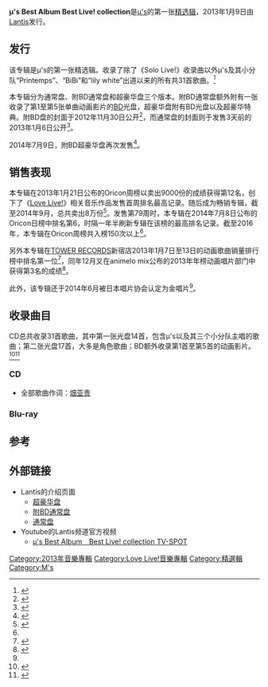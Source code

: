 {{Lowercase}}
{{Infobox Album
| Name           = μ's Best Album Best Live! collection
| Cover           = μ's Best Album Best Live! collection.jpg
| Type           = greatest
| Artist         = [[μ's|μ's]]
| Released       = 2013年1月9日<br />2014年7月9日（再制版）
| Recorded       =  
| Genre          = [[J-POP|J-POP]]、[[角色歌曲|角色歌曲]]
| Length         =  
| Label          = [[Lantis|Lantis]]
| Producer       = 
| Reviews        = 
| Chart position = * 周榜12位<small>（[[Oricon公信榜|Oricon]]）</small><ref name="oricon996669">{{Cite web|url=http://www.oricon.co.jp/prof/artist/523387/products/music/996669/1/|script-title=ja:ラブライブ! μ’s Best Album Best Live! collection | μ’s|publisher=Oricon|accessdate=2013-03-28|archive-date=2021-12-03|archive-url=https://web.archive.org/web/20211203135648/https://www.oricon.co.jp/prof/523387/products/996669/1/|dead-url=no}}</ref>
*日榜6位<small>（Oricon）</small>
*2013年度上半期83位<small>（Oricon）</small>
*17位<small>（Nielsen SoundScan）</small>
*周榜登场次数150次以上<small>（Oricon）</small><ref name="oricon996669"/>
| Certification  = *金唱片（[[日本唱片协会|日本唱片协会]]）<ref name="gold">{{cite web|url=http://www.riaj.or.jp/data/others/gold/201406.html|script-title=ja:ゴールド等認定作品一覧　2014年6月|publisher=[[RIAJ|RIAJ]]|accessdate=2014-07-10|archive-date=2014-07-14|archive-url=https://web.archive.org/web/20140714171204/http://www.riaj.or.jp/data/others/gold/201406.html|dead-url=no}}</ref>
| Last album     = 
| This album     = '''μ's Best Album Best Live! collection'''<br />（2013年）
| Next album     = [[μ's_Best_Album_Best_Live!_Collection_Ⅱ|μ's Best Album Best Live! Collection Ⅱ]]<br />（2015年）
}}
'''μ's Best Album Best Live! collection'''是[[μ's|μ's]]的第一张[[精选辑|精选辑]]，2013年1月9日由[[Lantis|Lantis]]发行。

== 发行 ==
该专辑是μ's的第一张精选辑。收录了除了《Solo Live!》收录曲以外μ's及其小分队“Printemps”、“BiBi”和“lily white”出道以来的所有共31首歌曲。<ref>{{Cite web|date=2013-01-08|url=http://www.lovelive-anime.jp/otonokizaka/release.html|script-title=ja:ラブライブ！Official Web Site | CDリリース情報|publisher=LoveLive!官方网站|accessdate=2013-03-27|archive-url=https://web.archive.org/web/20160304095954/http://news.lovelive-anime.jp/app-def/S-102/news/?p=4868|archive-date=2016-03-04|dead-url=yes}}</ref>

本专辑分为通常盘、附BD通常盘和超豪华盘三个版本。附BD通常盘额外附有一张收录了第1至第5张单曲动画影片的[[藍光光碟|BD]]光盘，超豪华盘附有BD光盘以及超豪华特典。附BD盘的封面于2012年11月30日公开<ref>{{Cite web|date=2012-11-30|url=http://news.lovelive-anime.jp/app-def/S-102/news/?m=20121130|script-title=ja:μ’ｓ ベストアルバム「Best Live! collection」ジャケット＆特典を公開！ | lovelive-news|publisher=LoveLive!官方网站|accessdate=2013-03-27|archive-date=2016-03-04|archive-url=https://web.archive.org/web/20160304194827/http://news.lovelive-anime.jp/app-def/S-102/news/?m=20121130|dead-url=no}}</ref>，而通常盘的封面则于发售3天前的2013年1月6日公开<ref>{{Cite web|author=ランティスキサラ|date=2013-01-06|url=http://news.lovelive-anime.jp/app-def/S-102/news/?p=1383|script-title=ja:「μ’s Best Album Best Live! collection」通常盤 ジャケット写真公開！ | lovelive-news|publisher=LoveLive!官方网站|accessdate=2013-03-27|archive-date=2016-03-04|archive-url=https://web.archive.org/web/20160304191105/http://news.lovelive-anime.jp/app-def/S-102/news/?p=1383|dead-url=no}}</ref>。

2014年7月9日，附BD超豪华盘再次发售<ref>{{cite web|url=http://tower.jp/article/feature_item/2014/07/09/0703|script-title=ja:μ's、7月23日発売BD/DVDのタワレコ特典が公開。「ラブライブ!」2期のサントラも発売|publisher=TOWER RECORDS ONLINE|date=2014-07-09|accessdate=2015-12-25|archive-date=2019-08-21|archive-url=https://web.archive.org/web/20190821161909/https://tower.jp/article/feature_item/2014/07/09/0703|dead-url=no}}</ref>。

== 销售表现 ==
本专辑在2013年1月21日公布的Oricon周榜以卖出9000份的成绩获得第12名，创下了《[[Love_Live!|Love Live!]]》相关音乐作品发售首周排名最高记录。随后成为畅销专辑，截至2014年9月，总共卖出8万份<ref>{{cite web|url=http://animestyle.jp/news/2014/09/17/7884/|script-title=ja:アニメ音楽丸かじり（142）百花繚乱の花盛り―いまアイドルアニメが熱い！ 入門編ならこのＣＤだ！|date=2014-09-17|accessdate=2015-12-25|publisher={{lang|ja|WEBアニメスタイル}}|archive-date=2019-07-10|archive-url=https://web.archive.org/web/20190710033108/http://animestyle.jp/news/2014/09/17/7884/|dead-url=no}}</ref>。发售第79周时，本专辑在2014年7月8日公布的Oricon日榜中排名第6，时隔一年半刷新专辑在该榜的最高排名记录。截至2016年，本专辑在Oricon周榜共入榜150次以上<ref name="oricon996669"/>。

另外本专辑在[[淘兒唱片|TOWER RECORDS]]新宿店2013年1月7日至13日的动画歌曲销量排行榜中排名第一位<ref>{{cite web|url=http://mantan-web.jp/2013/01/17/20130117dog00m200065000c.html|publisher=MANTAN-WEB|script-title=ja:新宿アニソンスコープ：アニメ「ラブライブ！」ベストアルバムが人気爆発|date=2013-01-17|accessdate=2016-01-01|archive-date=2016-09-18|archive-url=https://web.archive.org/web/20160918213022/http://mantan-web.jp/2013/01/17/20130117dog00m200065000c.html|dead-url=no}}</ref>，同年12月又在animelo mix公布的2013年年榜动画唱片部门中获得第3名的成绩<ref>{{cite web|url=http://www.musicman-net.com/business/31260.html|script-title=ja:animelo mix 2013年年間ランキング発表、アニメ「進撃の巨人」OPが2冠達成|publisher=MUSICMAN-NET|date=2013-12-04|accessdate=2016-01-01|archive-date=2016-04-02|archive-url=https://web.archive.org/web/20160402091935/http://www.musicman-net.com/business/31260.html|dead-url=no}}</ref>。

此外，该专辑还于2014年6月被日本唱片协会认定为金唱片<ref name="gold"/>。

== 收录曲目 ==
CD总共收录31首歌曲，其中第一张光盘14首，包含μ's以及其三个小分队主唱的歌曲；第二张光盘17首，大多是角色歌曲；BD额外收录第1首至第5首的动画影片。<ref>{{cite web|url=http://www.lantis.jp/release-item/LACA-39262.html|script-title=ja:TVアニメ『ラブライブ！』アルバム μ's Best Album Best Live! collection【BD付通常盤】|work=Lantis|accessdate=2016-01-01|archive-date=2020-09-27|archive-url=https://web.archive.org/web/20200927202824/https://www.lantis.jp/release-item/LACA-39262.html|dead-url=no}}</ref><ref>{{cite web|url=http://shop.tsutaya.co.jp/%CE%BC%E2%80%99s-Best-Album-Best-Live-collection-%E3%83%A9%E3%83%96%E3%83%A9%E3%82%A4%E3%83%96-%CE%BC%E2%80%99s-%E3%83%9F%E3%83%A5%E3%83%BC%E3%82%BA/product-cd-4540774902620/|script-title=ja:μ’s　Best　Album　Best　Live！　collection　/ラブライブ！／μ’ｓ（ミューズ） 本・コミックからDVD・CD・ゲームまで通販なら|work=TSUTAYA|accessdate=2016-01-01|archive-date=2019-07-11|archive-url=https://web.archive.org/web/20190711061401/http://shop.tsutaya.co.jp/%CE%BC%E2%80%99s-Best-Album-Best-Live-collection-%E3%83%A9%E3%83%96%E3%83%A9%E3%82%A4%E3%83%96-%CE%BC%E2%80%99s-%E3%83%9F%E3%83%A5%E3%83%BC%E3%82%BA/product-cd-4540774902620/|dead-url=no}}</ref>

=== CD ===
*全部歌曲作词：[[畑亚贵|畑亚贵]]
{{tracklist
| collapsed       = 
| headline        = Disc1
| extra_column    =
| total_length    =

| title1          = {{lang|ja|[[我們的LIVE_與你的LIFE|僕らのLIVE 君とのLIFE]]}}
| note1           = μ's
| music1          = 山田高弘
| arranger1       = 高田晓
| length1         = 5:23
| title2          = {{lang|ja|友情ノーチェンジ}}
| note2           = μ's
| music2          = Tron-LM
| arranger2       = Tron-LM
| length2         = 4:17
| title3          = [[Snow_halation|Snow halation]]
| note3           = μ's
| music3          = 山田高弘
| arranger3       = 中西亮辅
| length3         = 4:19
| title4          = {{lang|ja|baby maybe 恋のボタン}}
| note4           = μ's
| music4          = 山口朗彦
| arranger4       = 山口朗彦
| length4         = 4:31
| title5          = Love marginal
| note5           = Printemps
| music5          = 藤末树
| arranger5       = 藤末树、松坂康司
| length5         = 4:34
| title6          = sweet&sweet holiday
| note6           = Printemps
| music6          = 山口朗彦
| arranger6       = 山口朗彦
| length6         = 4:18
| title7          = {{lang|ja|ダイヤモンドプリンセスの憂鬱}}
| note7           = BiBi
| music7          = 吉田胜弥
| arranger7       = 高田晓
| length7         = 3:55
| title8          = {{lang|ja|ラブノベルス}}
| note8           = BiBi
| music8          = 佐佐仓有吾
| arranger8       = 佐佐仓有吾
| length8         = 3:42
| title9          = {{lang|ja|知らないLove*教えてLove}}
| note9           = lily white
| music9          = 星和生
| arranger9       = 福富雅之
| length9         = 4:00
| title10         = {{lang|ja|あ・の・ね・が・ん・ば・れ！}}
| note10          = lily white
| music10         = 青木多果
| arranger10      = 青木多果
| length10        = 4:17
| title11         = {{lang|ja|[[夏色笑顏1,2,Jump!|夏色えがおで1,2,Jump!]]}}
| note11          = μ's
| music11         = 奥松诚
| arranger11      = 高田晓
| length11        = 4:30
| title12         = Mermaid festa vol.1
| note12          = μ's
| music12         = 俊龍
| arranger12      = 渡边和纪
| length12        = 4:01
| title13         = {{lang|ja|[[满怀“love”接近中！|もぎゅっと“love”で接近中!]]}}
| note13          = μ's
| music13         = 增田达行
| arranger13      = A-bee
| length13        = 5:43
| title14         = {{lang|ja|愛してるばんざーい!}}
| note14          = μ's
| music14         = 山田高弘
| arranger14      = 清水哲平
| length14        = 4:52
}}

{{tracklist
| collapsed       = 
| headline        = Disc2
| extra_column    =
| total_length    =

| title1          = [[Wonderful_Rush|Wonderful Rush]]
| note1           = μ's
| music1          = 河田贵央
| arranger1       = 河田贵央
| length1         = 4:44
| title2          = Oh, Love & Peace!
| note2           = μ's
| music2          = 黑須克彦
| arranger2       = 黑須克彦
| length2         = 5:01
| title3          = Mermaid festa vol.2 〜Passionate〜
| note3           = 高坂穗乃果（[[新田惠海|新田惠海]]）、星空凛（[[饭田里穗|饭田里穗]]）
| music3          = 山崎真吾
| arranger3       = 松井望
| length3         = 5:25
| title4          = Someday of my life
| note4           = 高坂穗乃果（新田惠海）
| music4          = {{lang|ja|八重樫ゆう一}}
| arranger4       = {{lang|ja|八重樫ゆう一}}
| length4         = 4:27
| title5          = {{lang|ja|恋のシグナル}} Rin rin rin!
| note5           = 星空凛（饭田里穗）
| music5          = 须田真吾
| arranger5       = 安藤高弘
| length5         = 4:24
| title6          = {{lang|ja|乙女式れんあい塾}}
| note6           = 矢泽妮可（[[德井青空|德井青空]]）、东条希（[[楠田亚衣奈|楠田亚衣奈]]）
| music6          = 佐佐木裕
| arranger6       = 佐佐木裕
| length6         = 3:21
| title7          = {{lang|ja|まほうつかいはじめました！}}
| note7           = 矢泽妮可（德井青空）
| music7          = 铃木裕明
| arranger7       = 铃木裕明
| length7         = 4:03
| title8          = {{lang|ja|純愛レンズ}}
| note8           = 东条希（楠田亚衣奈）
| music8          = 山元祐介
| arranger8       = 山元祐介
| length8         = 4:34
| title9          = {{lang|ja|告白日和、です！}}
| note9           = 南小鸟（[[内田彩|内田彩]]）、小泉花阳（[[久保由利香|久保由利香]]）
| music9          = 若林充
| arranger9       = 若林充
| length9         = 3:38
| title10         = {{lang|ja|ぶる〜べりぃ♥とれいん}}
| note10          = 南小鸟（内田彩）
| music10         = 增田達行
| arranger10      = 三浦诚司
| length10        = 3:49
| title11         = {{lang|ja|孤独なHeaven}}
| note11          = 小泉花阳（久保由利香）
| music11         = 前口涉
| arranger11      = 增田武史
| length11        = 4:38
| title12         = soldier game
| note12          = 西木野真姬（[[Pile|Pile]]）、园田海未（[[三森铃子|三森铃子]]）、绚濑绘里（[[南条爱乃|南条爱乃]]）
| music12         = 若林充
| arranger12      = 若林充
| length12        = 3:31
| title13         = Daring!!
| note13          = 西木野真姬（Pile）
| music13         = 近藤圭一
| arranger13      = 近藤圭一
| length13        = 3:41
| title14         = {{lang|ja|勇気のReason}}
| note14          = 园田海未（三森铃子）
| music14         = 增谷贤
| arranger14      = 增谷贤
| length14        = 3:52
| title15         = {{lang|ja|ありふれた悲しみの果て}}
| note15          = 绚濑绘里（南条爱乃）
| music15         = 佐伯高志
| arranger15      = 佐伯高志
| length15        = 4:03
| title16         = Listen to my heart!!
| note16          = {{lang|ja|にこりんぱな}}
| music16         = 河原岭旭
| arranger16      = 河原岭旭
| length16        = 4:30
| title17         = after school NAVIGATORS
| note17          = {{lang|ja|にこりんぱな}}
| music17         = 河田贵央
| arranger17      = 河田贵央
| length17        = 4:49
}}

=== Blu-ray ===
{{tracklist
| collapsed       = 
| headline        = 
| extra_column    =
| total_length    =

| title1          = {{lang|ja|僕らのLIVE 君とのLIFE}}
| note1           =
| length1         = 5:32

| title2          = Snow halation
| note2           = 
| length2         = 6:02
| title3          = {{lang|ja|夏色えがおで1,2,Jump!}}
| note3           = 
| length3         = 5:22
| title4          = もぎゅっと“love”で接近中！
| note4           =
| length4         = 6:14
| title5          = Wonderful Rush
| note5           =
| length5         = 6:23
}}

== 参考 ==
{{Reflist}}

== 外部链接 ==
* Lantis的介绍页面
** [http://lantis.jp/release-item.php?id=f2a7cb48003c2f0e40e674872ed1b9fc 超豪华盘] {{Wayback|url=http://lantis.jp/release-item.php?id=f2a7cb48003c2f0e40e674872ed1b9fc |date=20200805140102 }}
** [http://lantis.jp/release-item.php?id=e8f93d39b925a7af9fddf93e2ea7e749 附BD通常盘] {{Wayback|url=http://lantis.jp/release-item.php?id=e8f93d39b925a7af9fddf93e2ea7e749 |date=20200805131439 }}
** [http://lantis.jp/release-item.php?id=b671e1f966910fadf2f3e5f381929606 通常盘] {{Wayback|url=http://lantis.jp/release-item.php?id=b671e1f966910fadf2f3e5f381929606 |date=20220106034640 }}
* Youtube的Lantis频道官方视频
** [http://www.youtube.com/watch?v=baBYG4zuARg {{lang|ja|ラブライブ！}} μ's Best Album　Best Live! collection TV-SPOT] {{Wayback|url=http://www.youtube.com/watch?v=baBYG4zuARg |date=20210727220604 }}

{{μ's}}

[[Category:2013年音樂專輯|Category:2013年音樂專輯]]
[[Category:Love_Live!音樂專輯|Category:Love Live!音樂專輯]]
[[Category:精選輯|Category:精選輯]]
[[Category:Μ's|Category:Μ's]]